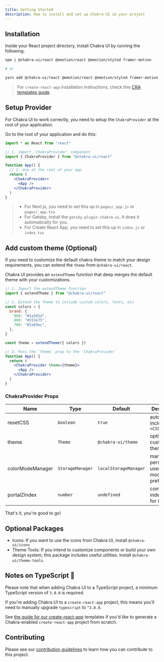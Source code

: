 ```yaml
---
title: Getting Started
description: How to install and set up Chakra UI in your project
---
```


## Installation

Inside your React project directory, install Chakra UI by running the following:

```bash
npm i @chakra-ui/react @emotion/react @emotion/styled framer-motion

# or

yarn add @chakra-ui/react @emotion/react @emotion/styled framer-motion
```

> For `create-react-app` installation instructions, check this
> [CRA templates guide](/guides/integrations/with-cra).

## Setup Provider

For Chakra UI to work correctly, you need to setup the `ChakraProvider` at the
root of your application.

Go to the root of your application and do this:

```jsx live=false
import * as React from "react"

// 1. import `ChakraProvider` component
import { ChakraProvider } from "@chakra-ui/react"

function App() {
  // 2. Use at the root of your app
  return (
    <ChakraProvider>
      <App />
    </ChakraProvider>
  )
}
```

> - For Next.js, you need to set this up in `pages/_app.js` or `pages/_app.tsx`
> - For Gatsby, install the `gatsby-plugin-chakra-ui`. It does it automatically
>   for you.
> - For Create React App, you need to set this up in `index.js` or `index.tsx`

## Add custom theme (Optional)

If you need to customize the default chakra theme to match your design
requirements, you can extend the `theme` from `@chakra-ui/react`.

Chakra UI provides an `extendTheme` function that deep merges the default theme
with your customizations.

```jsx live=false
// 1. Import the extendTheme function
import { extendTheme } from "@chakra-ui/react"

// 2. Extend the theme to include custom colors, fonts, etc
const colors = {
  brand: {
    900: "#1a365d",
    800: "#153e75",
    700: "#2a69ac",
  },
}

const theme = extendTheme({ colors })

// 3. Pass the `theme` prop to the `ChakraProvider`
function App() {
  return (
    <ChakraProvider theme={theme}>
      <App />
    </ChakraProvider>
  )
}
```

### ChakraProvider Props

| Name             | Type             | Default               | Description                                         |
| ---------------- | ---------------- | --------------------- | --------------------------------------------------- |
| resetCSS         | `boolean`        | `true`                | automatically includes `<CSSReset />`               |
| theme            | `Theme`          | `@chakra-ui/theme`    | optional custom theme                               |
| colorModeManager | `StorageManager` | `localStorageManager` | manager to persist a users color mode preference in |
| portalZIndex     | `number`         | `undefined`           | common z-index to use for `Portal`                  |

That's it, you're good to go!

## Optional Packages

- Icons: If you want to use the icons from Chakra UI, install `@chakra-ui/icons`
- Theme Tools: If you intend to customize components or build your own design
  system, this package includes useful utilities. Install
  `@chakra-ui/theme-tools`.

## Notes on TypeScript 🚨

Please note that when adding Chakra UI to a TypeScript project, a minimum
TypeScript version of `3.8.0` is required.

If you're adding Chakra UI to a `create-react-app` project, this means you'll
need to manually upgrade `typescript` to `^3.8.0`.

See [the guide for our create-react-app](/guides/integrations/with-cra)
templates if you'd like to generate a Chakra-enabled `create-react-app` project
from scratch.

## Contributing

Please see our [contribution guidelines](/docs/contributing) to learn how you
can contribute to this project.
